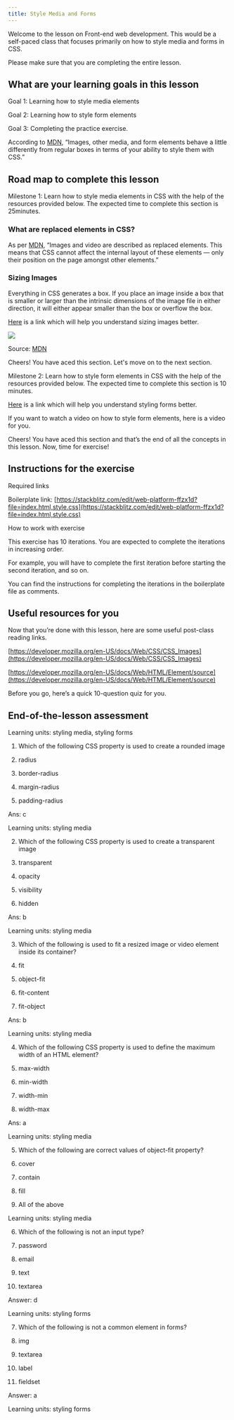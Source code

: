 ---
title: Style Media and Forms
---


Welcome to the lesson on Front-end web development. This would be a self-paced class that focuses primarily on how to style media and forms in CSS.

  

Please make sure that you are completing the entire lesson.

## What are your learning goals in this lesson

Goal 1: Learning how to style media elements

Goal 2: Learning how to style form elements

Goal 3: Completing the practice exercise.

  

According to [MDN](https://developer.mozilla.org/en-US/docs/Learn/CSS/Building_blocks/Images_media_form_elements), “Images, other media, and form elements behave a little differently from regular boxes in terms of your ability to style them with CSS.”

## Road map to complete this lesson

Milestone 1: Learn how to style media elements in CSS with the help of the resources provided below. The expected time to complete this section is 25minutes.

### What are replaced elements in CSS?

As per [MDN](https://developer.mozilla.org/en-US/docs/Learn/CSS/Building_blocks/Images_media_form_elements#replaced_elements), “Images and video are described as replaced elements. This means that CSS cannot affect the internal layout of these elements — only their position on the page amongst other elements.”

### Sizing Images

Everything in CSS generates a box. If you place an image inside a box that is smaller or larger than the intrinsic dimensions of the image file in either direction, it will either appear smaller than the box or overflow the box.

  

[Here](https://developer.mozilla.org/en-US/docs/Learn/CSS/Building_blocks/Images_media_form_elements#sizing_images) is a link which will help you understand sizing images better.

![](https://lh3.googleusercontent.com/gxqOf4z4fVf56pLvFmFkuugOLNCvYeGa4frAAmV5R-ckkaI2dYQc_BM3JX4oU58CMojoiRKTi7eIBCN9DyRsqtU4VTQ_AAxc3KyiXEWuo9t_hHyOuBEVfTwrSctHJvuKAj3eQ8-LNOyXLQtHZaI)

Source: [MDN](https://mdn.github.io/css-examples/learn/images/balloons.jpg)

  

Cheers! You have aced this section. Let's move on to the next section.

  

Milestone 2: Learn how to style form elements in CSS with the help of the resources provided below. The expected time to complete this section is 10 minutes.

[Here](https://developer.mozilla.org/en-US/docs/Learn/CSS/Building_blocks/Images_media_form_elements#form_elements) is a link which will help you understand styling forms better.

  

If you want to watch a video on how to style form elements, here is a video for you.

<!-- [Click here](https://www.youtube.com/watch?v=2ACrHs5o9LM) to see a video on how to style form elements. (Watch the video from 3:50 minutes) (6 minutes) -->
<Youtube videoId="2ACrHs5o9LM" start="230" end="584" />
  

Cheers! You have aced this section and that’s the end of all the concepts in this lesson. Now, time for exercise!

## Instructions for the exercise

Required links

Boilerplate link: [https://stackblitz.com/edit/web-platform-ffzx1d?file=index.html,style.css](https://stackblitz.com/edit/web-platform-ffzx1d?file=index.html,style.css)

  

How to work with exercise

This exercise has 10 iterations. You are expected to complete the iterations in increasing order.

  

For example, you will have to complete the first iteration before starting the second iteration, and so on.

  

You can find the instructions for completing the iterations in the boilerplate file as comments.

## Useful resources for you

Now that you’re done with this lesson, here are some useful post-class reading links.

[https://developer.mozilla.org/en-US/docs/Web/CSS/CSS_Images](https://developer.mozilla.org/en-US/docs/Web/CSS/CSS_Images)

[https://developer.mozilla.org/en-US/docs/Web/HTML/Element/source](https://developer.mozilla.org/en-US/docs/Web/HTML/Element/source)

  

Before you go, here’s a quick 10-question quiz for you.

## End-of-the-lesson assessment

Learning units: styling media, styling forms

  

1. Which of the following CSS property is used to create a rounded image

1.  radius
    
2.  border-radius
    
3.  margin-radius
    
4.  padding-radius
    

Ans: c

Learning units: styling media

  

2. Which of the following CSS property is used to create a transparent image

1.  transparent
    
2.  opacity
    
3.  visibility
    
4.  hidden
    

Ans: b

Learning units: styling media

  

3. Which of the following is used to fit a resized image or video element inside its container?

1.  fit
    
2.  object-fit
    
3.  fit-content
    
4.  fit-object
    

Ans: b

Learning units: styling media

4. Which of the following CSS property is used to define the maximum width of an HTML element?

1.  max-width
    
2.  min-width
    
3.  width-min
    
4.  width-max
    

Ans: a

Learning units: styling media

  

5. Which of the following are correct values of object-fit property?

1.  cover
    
2.  contain
    
3.  fill
    
4.  All of the above
    

Learning units: styling media

  

6. Which of the following is not an input type?

1.  password
    
2.  email
    
3.  text
    
4.  textarea
    

Answer: d

Learning units: styling forms

  

7. Which of the following is not a common element in forms?

1.  img
    
2.  textarea
    
3.  label
    
4.  fieldset
    

Answer: a

Learning units: styling forms
